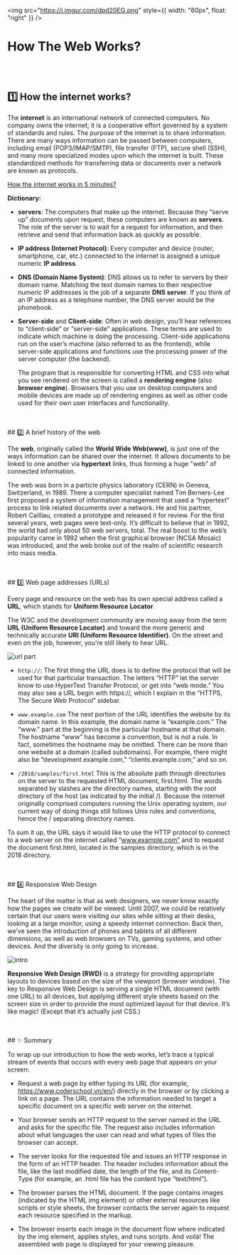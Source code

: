 <img
  src="https://i.imgur.com/dpd20EG.png"
  style={{ width: "60px", float: "right" }}
/>

# How The Web Works?

<br />
<br />

## 1️⃣ How the internet works?

The **internet** is an international network of connected computers. No company owns the internet; it is a cooperative effort governed by a system of standards and rules. The purpose of the internet is to share information. There are many ways information can be passed between computers, including email (POP3/IMAP/SMTP), file transfer (FTP), secure shell (SSH), and many more specialized modes upon which the internet is built. These standardized methods for transferring data or documents over a network are known as protocols.

<a href="https://www.youtube.com/watch?v=7_LPdttKXPc" target="_blank">How the internet works in 5 minutes?</a>

**Dictionary:**

- **servers**:
  The computers that make up the internet. Because they “serve up” documents upon request, these computers are known as **servers**. The role of the server is to wait for a request for information, and then retrieve and send that information back as quickly as possible.

- **IP address (Internet Protocol)**:
  Every computer and device (router, smartphone, car, etc.) connected to the internet is assigned a unique numeric **IP address**.

- **DNS (Domain Name System)**:
  DNS allows us to refer to servers by their domain name. Matching the text domain names to their respective numeric IP addresses is the job of a separate **DNS server**. If you think of an IP address as a telephone number, the DNS server would be the phonebook.

- **Server-side** and **Client-side**:
  Often in web design, you’ll hear references to “client-side” or “server-side” applications. These terms are used to indicate which machine is doing the processing. Client-side applications run on the user’s machine (also referred to as the frontend), while server-side applications and functions use the processing power of the server computer (the backend).

  The program that is responsible for converting HTML and CSS into what you see rendered on the screen is called a **rendering engine** (also **browser engine**). Browsers that you use on desktop computers and mobile devices are made up of rendering engines as well as other code used for their own user interfaces and functionality.

<br />
<br />
## 2️⃣ A brief history of the web

The **web**, originally called the **World Wide Web(www)**, is just one of the ways information can be shared over the internet. It allows documents to be linked to one another via **hypertext** links, thus forming a huge "web" of connected information.

The web was born in a particle physics laboratory (CERN) in Geneva, Switzerland, in 1989. There a computer specialist named Tim Berners-Lee first proposed a system of information management that used a “hypertext” process to link related documents over a network. He and his partner, Robert Cailliau, created a prototype and released it for review. For the first several years, web pages were text-only. It’s difficult to believe that in 1992, the world had only about 50 web servers, total. The real boost to the web’s popularity came in 1992 when the first graphical browser (NCSA Mosaic) was introduced, and the web broke out of the realm of scientific research into mass media.

<br />
<br />
## 3️⃣ Web page addresses (URLs)

Every page and resource on the web has its own special address called a **URL**, which stands for **Uniform Resource Locator**.

The W3C and the development community are moving away from the term **URL (Uniform Resource Locator)** and toward the more generic and technically accurate **URI (Uniform Resource Identifier)**. On the street and even on the job, however, you’re still likely to hear URL.

![url part](../../assets/wv/m11/url_parts.png)

- `http://`:
  The first thing the URL does is to define the protocol that will be used for that particular transaction. The letters “HTTP” let the server know to use HyperText Transfer Protocol, or get into “web mode.” You may also see a URL begin with https://, which I explain in the “HTTPS, The Secure Web Protocol” sidebar.

- `www.example.com`
  The next portion of the URL identifies the website by its domain name. In this example, the domain name is “example.com.” The “www.” part at the beginning is the particular hostname at that domain. The hostname “www” has become a convention, but is not a rule. In fact, sometimes the hostname may be omitted. There can be more than one website at a domain (called subdomains). For example, there might also be “development.example.com,” “clients.example.com,” and so on.

- `/2018/samples/first.html`
  This is the absolute path through directories on the server to the requested HTML document, first.html. The words separated by slashes are the directory names, starting with the root directory of the host (as indicated by the initial /). Because the internet originally comprised computers running the Unix operating system, our current way of doing things still follows Unix rules and conventions, hence the / separating directory names.

To sum it up, the URL says it would like to use the HTTP protocol to connect to a web server on the internet called “www.example.com” and to request the document first.html, located in the samples directory, which is in the 2018 directory.

<br />
<br />
## 4️⃣ Responsive Web Design

The heart of the matter is that as web designers, we never know exactly how the pages we create will be viewed. Until 2007, we could be relatively certain that our users were visiting our sites while sitting at their desks, looking at a large monitor, using a speedy internet connection. Back then, we’ve seen the introduction of phones and tablets of all different dimensions, as well as web browsers on TVs, gaming systems, and other devices. And the diversity is only going to increase.

![intro](../../assets/wv/m11/intro_web_00.png)

**Responsive Web Design (RWD)** is a strategy for providing appropriate layouts to devices based on the size of the viewport (browser window). The key to Responsive Web Design is serving a single HTML document (with one URL) to all devices, but applying different style sheets based on the screen size in order to provide the most optimized layout for that device. It’s like magic! (Except that it’s actually just CSS.)

<br />
<br />
## ✨ Summary

To wrap up our introduction to how the web works, let’s trace a typical stream of events that occurs with every web page that appears on your screen:

- Request a web page by either typing its URL (for example, https://www.coderschool.vn/en/) directly in the browser or by clicking a link on a page. The URL contains the information needed to target a specific document on a specific web server on the internet.

- Your browser sends an HTTP request to the server named in the URL and asks for the specific file. The request also includes information about what languages the user can read and what types of files the browser can accept.

- The server looks for the requested file and issues an HTTP response in the form of an HTTP header. The header includes information about the file, like the last modified date, the length of the file, and its Content-Type (for example, an .html file has the content type “text/html”).

- The browser parses the HTML document. If the page contains images (indicated by the HTML img element) or other external resources like scripts or style sheets, the browser contacts the server again to request each resource specified in the markup.

- The browser inserts each image in the document flow where indicated by the img element, applies styles, and runs scripts. And voilà! The assembled web page is displayed for your viewing pleasure.
  <br />
  <br />
  <br />
